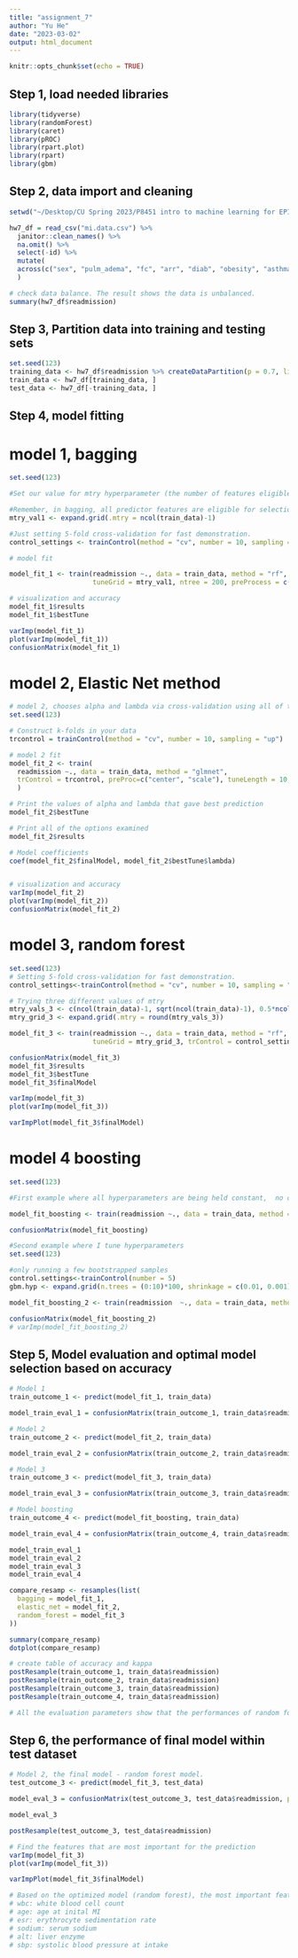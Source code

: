 ```yaml
---
title: "assignment_7"
author: "Yu He"
date: "2023-03-02"
output: html_document
---
```


```r
knitr::opts_chunk$set(echo = TRUE)
```


## Step 1, load needed libraries
```r
library(tidyverse)
library(randomForest)
library(caret)
library(pROC)
library(rpart.plot)
library(rpart)
library(gbm)
```

## Step 2, data import and cleaning
```r
setwd("~/Desktop/CU Spring 2023/P8451 intro to machine learning for EPI/p8451_assignment")

hw7_df = read_csv("mi.data.csv") %>% 
  janitor::clean_names() %>% 
  na.omit() %>% 
  select(-id) %>% 
  mutate(
  across(c("sex", "pulm_adema", "fc", "arr", "diab", "obesity", "asthma", "readmission"), as.factor)
  )

# check data balance. The result shows the data is unbalanced.
summary(hw7_df$readmission)
```

## Step 3, Partition data into training and testing sets

```r
set.seed(123)
training_data <- hw7_df$readmission %>% createDataPartition(p = 0.7, list = F)
train_data <- hw7_df[training_data, ]
test_data <- hw7_df[-training_data, ]
```

## Step 4, model fitting
# model 1, bagging 
```r
set.seed(123)

#Set our value for mtry hyperparameter (the number of features eligible for selection at each node)

#Remember, in bagging, all predictor features are eligible for selection at each node
mtry_val1 <- expand.grid(.mtry = ncol(train_data)-1)

#Just setting 5-fold cross-validation for fast demonstration.
control_settings <- trainControl(method = "cv", number = 10, sampling = "up")

# model fit

model_fit_1 <- train(readmission ~., data = train_data, method = "rf", metric = "Accuracy", 
                     tuneGrid = mtry_val1, ntree = 200, preProcess = c("center", "scale"), trControl = control_settings)

# visualization and accuracy
model_fit_1$results
model_fit_1$bestTune

varImp(model_fit_1)
plot(varImp(model_fit_1))
confusionMatrix(model_fit_1)
```

# model 2, Elastic Net method
```r
# model 2, chooses alpha and lambda via cross-validation using all of the features - Elastic Net method
set.seed(123)

# Construct k-folds in your data
trcontrol = trainControl(method = "cv", number = 10, sampling = "up")

# model 2 fit
model_fit_2 <- train(
  readmission ~., data = train_data, method = "glmnet",
  trControl = trcontrol, preProc=c("center", "scale"), tuneLength = 10, metric = "Accuracy"
  )

# Print the values of alpha and lambda that gave best prediction
model_fit_2$bestTune

# Print all of the options examined
model_fit_2$results

# Model coefficients
coef(model_fit_2$finalModel, model_fit_2$bestTune$lambda)


# visualization and accuracy
varImp(model_fit_2)
plot(varImp(model_fit_2))
confusionMatrix(model_fit_2)
```

# model 3, random forest
```r
set.seed(123)
# Setting 5-fold cross-validation for fast demonstration.
control_settings<-trainControl(method = "cv", number = 10, sampling = "up")

# Trying three different values of mtry
mtry_vals_3 <- c(ncol(train_data)-1, sqrt(ncol(train_data)-1), 0.5*ncol(train_data)-1)
mtry_grid_3 <- expand.grid(.mtry = round(mtry_vals_3))

model_fit_3 <- train(readmission ~., data = train_data, method = "rf", metric = "Accuracy", preProc=c("center", "scale"),
                     tuneGrid = mtry_grid_3, trControl = control_settings, ntree=200)

confusionMatrix(model_fit_3)
model_fit_3$results
model_fit_3$bestTune
model_fit_3$finalModel

varImp(model_fit_3)
plot(varImp(model_fit_3))

varImpPlot(model_fit_3$finalModel)
```

# model 4 boosting
```r
set.seed(123)

#First example where all hyperparameters are being held constant,  no cross-validation, using bootstrapping default

model_fit_boosting <- train(readmission ~., data = train_data, method = "gbm", distribution = "bernoulli", verbose = F, tuneGrid = data.frame(.n.trees = 1000, .shrinkage = 0.001, .interaction.depth = 1, .n.minobsinnode = 10))

confusionMatrix(model_fit_boosting)

#Second example where I tune hyperparameters
set.seed(123)

#only running a few bootstrapped samples
control.settings<-trainControl(number = 5)
gbm.hyp <- expand.grid(n.trees = (0:10)*100, shrinkage = c(0.01, 0.001), interaction.depth = c(1,3), n.minobsinnode = 10)

model_fit_boosting_2 <- train(readmission  ~., data = train_data, method = "gbm", distribution = "bernoulli", verbose = F, tuneGrid = gbm.hyp, trControl = control.settings)

confusionMatrix(model_fit_boosting_2)
# varImp(model_fit_boosting_2)
```


## Step 5, Model evaluation and optimal model selection based on accuracy
```r
# Model 1
train_outcome_1 <- predict(model_fit_1, train_data)

model_train_eval_1 = confusionMatrix(train_outcome_1, train_data$readmission, positive = "0")

# Model 2
train_outcome_2 <- predict(model_fit_2, train_data)

model_train_eval_2 = confusionMatrix(train_outcome_2, train_data$readmission, positive = "0")

# Model 3
train_outcome_3 <- predict(model_fit_3, train_data)

model_train_eval_3 = confusionMatrix(train_outcome_3, train_data$readmission, positive = "0")

# Model boosting
train_outcome_4 <- predict(model_fit_boosting, train_data)

model_train_eval_4 = confusionMatrix(train_outcome_4, train_data$readmission, positive = "0")

model_train_eval_1
model_train_eval_2
model_train_eval_3
model_train_eval_4

compare_resamp <- resamples(list(
  bagging = model_fit_1,
  elastic_net = model_fit_2,
  random_forest = model_fit_3
))

summary(compare_resamp)
dotplot(compare_resamp)

# create table of accuracy and kappa
postResample(train_outcome_1, train_data$readmission)
postResample(train_outcome_2, train_data$readmission)
postResample(train_outcome_3, train_data$readmission)
postResample(train_outcome_4, train_data$readmission)

# All the evaluation parameters show that the performances of random forest model and bagging model are very close and better than the elastic net model. Based on Accuracy, the random forest model is slightly better. So the final choice of model is the random forest model.
```

## Step 6, the performance of final model within test dataset
```r
# Model 2, the final model - random forest model.
test_outcome_3 <- predict(model_fit_3, test_data)

model_eval_3 = confusionMatrix(test_outcome_3, test_data$readmission, positive = "0")

model_eval_3

postResample(test_outcome_3, test_data$readmission)

# Find the features that are most important for the prediction
varImp(model_fit_3)
plot(varImp(model_fit_3))

varImpPlot(model_fit_3$finalModel)

# Based on the optimized model (random forest), the most important feature for the model includes:
# wbc: white blood cell count
# age: age at inital MI
# esr: erythrocyte sedimentation rate
# sodium: serum sodium
# alt: liver enzyme
# sbp: systolic blood pressure at intake
```
















